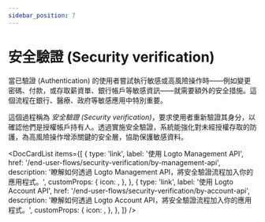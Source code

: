 ```yaml
---
sidebar_position: 7
---
```



# 安全驗證 (Security verification)

當已驗證 (Authentication) 的使用者嘗試執行敏感或高風險操作時——例如變更密碼、付款，或存取薪資單、銀行帳戶等敏感資訊——就需要額外的安全措施。這個流程在銀行、醫療、政府等敏感應用中特別重要。

這個過程稱為 _安全驗證 (Security verification)_，要求使用者重新驗證其身分，以確認他們是授權帳戶持有人。透過實施安全驗證，系統能強化對未經授權存取的防護，為高風險操作增添關鍵的安全層，協助保護敏感資料。

<DocCardList
  items={[
    {
      type: 'link',
      label: '使用 Logto Management API',
      href: '/end-user-flows/security-verification/by-management-api',
      description: '瞭解如何透過 Logto Management API，將安全驗證流程加入你的應用程式。',
      customProps: {
        icon: <SecurityIcon />,
      },
    },
    {
      type: 'link',
      label: '使用 Logto Account API',
      href: '/end-user-flows/security-verification/by-account-api',
      description: '瞭解如何透過 Logto Account API，將安全驗證流程加入你的應用程式。',
      customProps: {
        icon: <SecurityIcon />,
      },
    },
  ]}
/>
